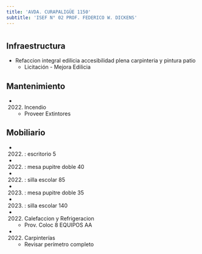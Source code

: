 ```yaml
---
title: 'AVDA. CURAPALIGÜE 1150'
subtitle: 'ISEF N° 02 PROF. FEDERICO W. DICKENS'
---
```


#
## Infraestructura

* Refaccion integral edilicia accesibilidad plena carpinteria y pintura patio 
    + Licitación - Mejora Edilicia 


## Mantenimiento

*  (2022) Incendio 
    + Proveer Extintores


## Mobiliario

*  (2022) : escritorio 5 

*  (2022) : mesa pupitre doble 40 

*  (2022) : silla escolar 85 

*  (2023) : mesa pupitre doble 35 

*  (2023) : silla escolar 140 




*  (2022) Calefaccion y Refrigeracion 
    + Prov. Coloc 8 EQUIPOS AA

*  (2022) Carpinterías 
    + Revisar perímetro completo







